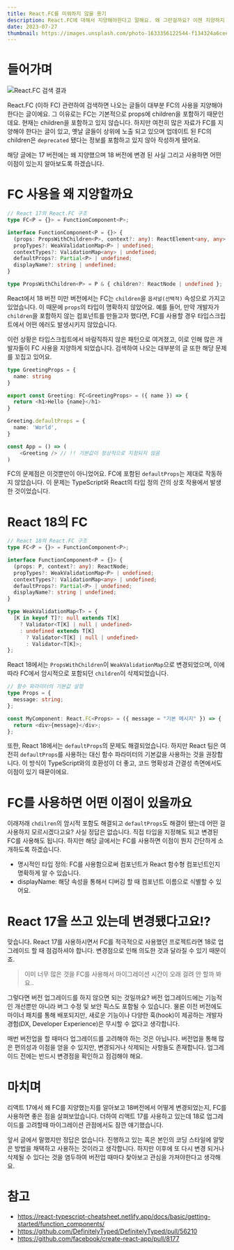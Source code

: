 ```yaml
---
title: React.FC를 미워하지 않을 용기
description: React.FC에 대해서 지양해야한다고 말해요. 왜 그런걸까요? 이젠 지양하지 않아도 돼요.
date: 2023-07-27
thumbnail: https://images.unsplash.com/photo-1633356122544-f134324a6cee?w=800&auto=format&fit=crop&q=60&ixlib=rb-4.0.3&ixid=M3wxMjA3fDB8MHxzZWFyY2h8Mnx8UmVhY3R8ZW58MHx8MHx8fDA%3D
---
```


# 들어가며

![React.FC 검색 결과](../public/assets/react-fc/react-fc.webp)

React.FC (이하 FC) 관련하여 검색하면 나오는 글들이 대부분 FC의 사용을 지양해야 한다는 글이에요. 그 이유로는 FC는 기본적으로 props에 children을 포함하기 때문인데요. 현재는 children을 포함하고 있지 않습니다. 하지만 여전히 많은 자료가 FC를 지양해야 한다는 글이 있고, 옛날 글들이 상위에 노출 되고 있으며 업데이트 된 FC의 children은 `deprecated` 됐다는 정보를 포함하고 있지 않아 작성하게 됐어요.

해당 글에는 17 버전에는 왜 지양했으며 18 버전에 변경 된 사실 그리고 사용하면 어떤 이점이 있는지 알아보도록 하겠습니다.

# FC 사용을 왜 지양할까요

```typescript
// React 17의 React.FC 구조
type FC<P = {}> = FunctionComponent<P>;

interface FunctionComponent<P = {}> {
  (props: PropsWithChildren<P>, context?: any): ReactElement<any, any> | null;
  propTypes?: WeakValidationMap<P> | undefined;
  contextTypes?: ValidationMap<any> | undefined;
  defaultProps?: Partial<P> | undefined;
  displayName?: string | undefined;
}

type PropsWithChildren<P> = P & { children?: ReactNode | undefined };
```

React에서 18 버전 미만 버전에서는 FC는 `children`을 `옵셔널(선택적)` 속성으로 가지고 있었습니다. 이 때문에 `props`의 타입이 명확하지 않았어요. 예를 들어, 만약 개발자가 `children`을 포함하지 않는 컴포넌트를 만들고자 했다면, FC를 사용할 경우 타입스크립트에서 어떤 에러도 발생시키지 않았습니다.

이런 상황은 타입스크립트에서 바람직하지 않은 패턴으로 여겨졌고, 이로 인해 많은 개발자들이 FC 사용을 지양하게 되었습니다. 검색하여 나오는 대부분의 글 또한 해당 문제를 꼬집고 있어요.

```typescript
type GreetingProps = {
  name: string
}

export const Greeting: FC<GreetingProps> = ({ name }) => {
  return <h1>Hello {name}</h1>
}

Greeting.defaultProps = {
  name: 'World',
}

const App = () => (
    <Greeting /> // !! 기본값이 정상적으로 지정되지 않음
)
```

FC의 문제점은 이것뿐만이 아니었어요. FC에 포함된 `defaultProps`는 제대로 작동하지 않았습니다. 이 문제는 TypeScript와 React의 타입 정의 간의 상호 작용에서 발생한 것이었습니다.

# React 18의 FC

```typescript
// React 18의 React.FC 구조
type FC<P = {}> = FunctionComponent<P>;

interface FunctionComponent<P = {}> {
  (props: P, context?: any): ReactNode;
  propTypes?: WeakValidationMap<P> | undefined;
  contextTypes?: ValidationMap<any> | undefined;
  defaultProps?: Partial<P> | undefined;
  displayName?: string | undefined;
}

type WeakValidationMap<T> = {
  [K in keyof T]?: null extends T[K]
    ? Validator<T[K] | null | undefined>
    : undefined extends T[K]
      ? Validator<T[K] | null | undefined>
      : Validator<T[K]>;
};
```

React 18에서는 `PropsWithChildren`이 `WeakValidationMap`으로 변경되었으며, 이에 따라 FC에서 암시적으로 포함되던 `children`이 삭제되었습니다.

```typescript
// 함수 파라미터의 기본값 설정
type Props = {
  message: string;
};

const MyComponent: React.FC<Props> = ({ message = "기본 메시지" }) => {
  return <div>{message}</div>;
};
```

또한, React 18에서는 `defaultProps`의 문제도 해결되었습니다. 하지만 React 팀은 여전히 `defaultProps`를 사용하는 대신 함수 파라미터의 기본값을 사용하는 것을 권장합니다. 이 방식이 TypeScript와의 호환성이 더 좋고, 코드 명확성과 간결성 측면에서도 이점이 있기 때문이에요.

# FC를 사용하면 어떤 이점이 있을까요

이래저래 `chdilren`의 암시적 포함도 해결되고 `defaultProps`도 해결이 됐는데 어떤 걸 사용하지 모르시겠다고요? 사실 정답은 없습니다. 직접 타입을 지정해도 되고 변경된 FC를 사용해도 됩니다. 하지만 해당 글에서는 FC를 사용하면 이점이 뭔지 간단하게 소개하도록 하겠습니다.

- 명시적인 타입 정의: FC를 사용함으로써 컴포넌트가 React 함수형 컴포넌트인지 명확하게 알 수 있습니다.
- displayName: 해당 속성을 통해서 디버깅 할 때 컴포넌트 이름으로 식별할 수 있어요.

# React 17을 쓰고 있는데 변경됐다고요!?

맞습니다. React 17를 사용하시면서 FC를 적극적으로 사용했던 프로젝트라면 18로 업그레이드 할 때 점검하셔야 합니다. 변경점으로 인해 의도한 것과 달라질 수 있기 때문이죠.

> 이미 너무 많은 것을 FC를 사용해서 마이그레이션 시간이 오래 걸려 안 할까 봐요..

그렇다면 버전 업그레이드를 하지 않으면 되는 것일까요? 버전 업그레이드에는 기능적인 개선뿐만 아니라 버그 수정 및 보안 픽스도 포함될 수 있습니다. 물론 이전 버전에도 마이너 패치를 통해 배포되지만, 새로운 기능이나 다양한 훅(hook)이 제공하는 개발자 경험(DX, Developer Experience)은 무시할 수 없다고 생각합니다.

매번 버전업을 할 때마다 업그레이드를 고려해야 하는 것은 아닙니다. 버전업을 통해 많은 편의성과 이점을 얻을 수 있지만, 변경되거나 삭제되는 사항들도 존재합니다. 업그레이드 전에는 반드시 변경점을 확인하고 점검해야 해요.

# 마치며

리액트 17에서 왜 FC를 지양했는지를 알아보고 18버전에서 어떻게 변경되었는지, FC를 사용하면 좋은 점을 살펴보았습니다. 더하여 리액트 17를 사용하고 있는데 18로 업그레이드를 고려할때 마이그레이션 관점에서도 잠깐 얘기했습니다.

앞서 글에서 말했지만 정답은 없습니다. 진행하고 있는 혹은 본인의 코딩 스타일에 알맞은 방법을 채택하고 사용하는 것이라고 생각합니다. 하지만 이후에 또 다시 변경 되거나 삭제될 수 있다는 것을 염두하여 버전업 때마다 찾아보고 관심을 가져야한다고 생각해요.

# 참고

- https://react-typescript-cheatsheet.netlify.app/docs/basic/getting-started/function_components/
- https://github.com/DefinitelyTyped/DefinitelyTyped/pull/56210
- https://github.com/facebook/create-react-app/pull/8177
